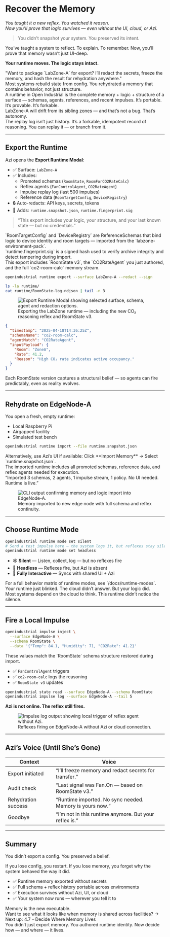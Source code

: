 # Recover the Memory

_You taught it a new reflex. You watched it reason._  
_Now you’ll prove that logic survives — even without the UI, cloud, or Azi._

> You didn’t snapshot your system. You preserved its intent.

You’ve taught a system to reflect. To explain. To remember. Now, you’ll prove that memory wasn’t just UI-deep.

**Your runtime moves. The logic stays intact.**

<aside class="border-l-4 border-neon-blue pl-4 italic text-neon-blue">
"Want to package `LabZone-A` for export? I’ll redact the secrets, freeze the memory, and hash the result for rehydration anywhere."
</aside>

<aside class="border-l-4 border-yellow-500 pl-4 italic text-yellow-500">
Most systems rebuild state from config.  
You rehydrated a memory that contains behavior, not just structure.
</aside>

<aside class="border-l-4 border-purple-500 pl-4 italic text-purple-500">
A runtime in Open Industrial is the complete memory + logic + structure of a surface — schemas, agents, references, and recent impulses. It’s portable. It’s provable. It’s forkable.
</aside>

<aside class="border-l-4 border-yellow-300 pl-4 italic text-yellow-300">
LabZone-A will drift from its sibling zones — and that’s not a bug. That’s autonomy.
</aside>

<aside class="border-l-4 border-sky-700 pl-4 italic text-sky-700">
The replay log isn’t just history. It’s a forkable, idempotent record of reasoning. You can replay it — or branch from it.
</aside>

---

## Export the Runtime

Azi opens the **Export Runtime Modal**:

- ✅ Surface: `LabZone-A`
- ✅ Includes:
  - Promoted schemas (`RoomState`, `RoomForCO2RateCalc`)
  - Reflex agents (`FanControlAgent`, `CO2RateAgent`)
  - Impulse replay log (last 500 impulses)
  - Reference data (`RoomTargetConfig`, `DeviceRegistry`)
- 🔒 Auto-redacts: API keys, secrets, tokens
- 🪪 Adds: `runtime.snapshot.json`, `runtime.fingerprint.sig`

> “This export includes your logic, your structure, and your last known state — but no credentials.”

<aside class="border-l-4 border-sky-500 pl-4 italic text-sky-500">
`RoomTargetConfig` and `DeviceRegistry` are ReferenceSchemas that bind logic to device identity and room targets — imported from the `labzone-environment-pack`.
</aside>

<aside class="border-l-4 border-sky-500 pl-4 italic text-sky-500">
`runtime.fingerprint.sig` is a signed hash used to verify archive integrity and detect tampering during import.
</aside>

<aside class="border-l-4 border-sky-600 pl-4 italic text-sky-600">
This export includes `RoomState v3`, the `CO2RateAgent` you just authored, and the full `co2-room-calc` memory stream.
</aside>

```bash
openindustrial runtime export --surface LabZone-A --redact --sign
```

```bash
ls -la runtime/
cat runtime/RoomState-log.ndjson | tail -n 3
```

<figure class="my-16 flex flex-col items-center text-center max-w-xl w-full">
  <img
    src="/assets/docs/export-modal.png"
    alt="Export Runtime Modal showing selected surface, schema, agent and redaction options."
    class="rounded-2xl shadow-2xl ring-1 ring-white/10 w-full"
  />
  <figcaption class="mt-4 text-sm text-gray-400 tracking-wide uppercase">
    Exporting the LabZone runtime — including the new CO₂ reasoning reflex and RoomState v3.
  </figcaption>
</figure>

```json
{
  "timestamp": "2025-04-18T14:36:25Z",
  "schemaName": "co2-room-calc",
  "agentMatch": "CO2RateAgent",
  "inputPayload": {
    "Room": "ZoneA",
    "Rate": 41.2,
    "Reason": "High CO₂ rate indicates active occupancy."
  }
}
```

<aside class="border-l-4 border-sky-700 pl-4 italic text-sky-700">
Each RoomState version captures a structural belief — so agents can fire predictably, even as reality evolves.
</aside>

---

## Rehydrate on EdgeNode-A

You open a fresh, empty runtime:

- Local Raspberry Pi
- Airgapped facility
- Simulated test bench

```bash
openindustrial runtime import --file runtime.snapshot.json
```

<aside class="border-l-4 border-sky-500 pl-4 italic text-sky-500">
Alternatively, use Azi’s UI if available: Click **Import Memory** → Select `runtime.snapshot.json`.
</aside>

<aside class="border-l-4 border-sky-500 pl-4 italic text-sky-500">
The imported runtime includes all promoted schemas, reference data, and reflex agents needed for execution.
</aside>

<aside class="border-l-4 border-neon-blue pl-4 italic text-neon-blue">
“Imported 3 schemas, 2 agents, 1 impulse stream, 1 policy.  
No UI needed. Runtime is live.”
</aside>

<figure class="my-16 flex flex-col items-center text-center max-w-xl w-full">
  <img
    src="/assets/docs/runtime-import.png"
    alt="CLI output confirming memory and logic import into EdgeNode-A."
    class="rounded-2xl shadow-2xl ring-1 ring-white/10 w-full"
  />
  <figcaption class="mt-4 text-sm text-gray-400 tracking-wide uppercase">
    Memory imported to new edge node with full schema and reflex continuity.
  </figcaption>
</figure>

---

## Choose Runtime Mode

```bash
openindustrial runtime mode set silent
# Send a test impulse here — the system logs it, but reflexes stay silent.
openindustrial runtime mode set headless
```

- 🕸 **Silent** — Listen, collect, log — but no reflexes fire  
- 🧠 **Headless** — Reflexes fire, but Azi is absent  
- 🪪 **Fully Interactive** — Syncs with shared UI + Azi

<aside class="border-l-4 border-gray-500 pl-4 italic text-gray-500">
For a full behavior matrix of runtime modes, see `/docs/runtime-modes`.
</aside>

<aside class="border-l-4 border-orange-400 pl-4 italic text-orange-400">
Your runtime just blinked.  
The cloud didn’t answer.  
But your logic did.
</aside>

<aside class="border-l-4 border-rose-600 pl-4 italic text-rose-600">
Most systems depend on the cloud to think.  
This runtime didn’t notice the silence.
</aside>

---

## Fire a Local Impulse

```bash
openindustrial impulse inject \
  --surface EdgeNode-A \
  --schema RoomState \
  --data '{"Temp": 84.1, "Humidity": 71, "CO2Rate": 41.2}'
```

<aside class="border-l-4 border-sky-500 pl-4 italic text-sky-500">
These values match the `RoomState` schema structure restored during import.
</aside>

- ✅ `FanControlAgent` triggers  
- ✅ `co2-room-calc` logs the reasoning  
- ✅ `RoomState v3` updates

```bash
openindustrial state read --surface EdgeNode-A --schema RoomState
openindustrial impulse log --surface EdgeNode-A --tail 5
```

**Azi is not online. The reflex still fires.**

<figure class="my-16 flex flex-col items-center text-center max-w-xl w-full">
  <img
    src="/assets/docs/local-impulse.png"
    alt="Impulse log output showing local trigger of reflex agent without Azi."
    class="rounded-2xl shadow-2xl ring-1 ring-white/10 w-full"
  />
  <figcaption class="mt-4 text-sm text-gray-400 tracking-wide uppercase">
    Reflexes firing on EdgeNode-A without Azi or cloud connection.
  </figcaption>
</figure>

---

## Azi’s Voice (Until She’s Gone)

| Context | Voice |
|---------|-------|
| Export initiated | “I’ll freeze memory and redact secrets for transfer.” |
| Audit check | “Last signal was Fan.On — based on RoomState v3.” |
| Rehydration success | “Runtime imported. No sync needed. Memory is yours now.” |
| Goodbye | “I’m not in this runtime anymore. But your reflex is.” |

---

## Summary

You didn’t export a config. You preserved a belief.

<aside class="border-l-4 border-yellow-600 pl-4 italic text-yellow-600">
If you lose config, you restart.  
If you lose memory, you forget why the system behaved the way it did.
</aside>

- ✅ Runtime memory exported without secrets
- ✅ Full schema + reflex history portable across environments
- ✅ Execution survives without Azi, UI, or cloud
- ✅ Your system now runs — wherever you tell it to

<aside class="border-l-4 border-emerald-500 bg-emerald-50 pl-4 text-emerald-900">
Memory is the new executable.
</aside>

<aside class="border-l-4 border-yellow-400 bg-yellow-50 pl-4 text-yellow-900">
Want to see what it looks like when memory is shared across facilities?  
→ Next up: 4.7 – Decide Where Memory Lives
</aside>

<aside class="border-l-4 border-orange-400 pl-4 italic text-orange-400">
You didn’t just export memory. You authored runtime identity. Now decide how — and where — it lives.
</aside>
